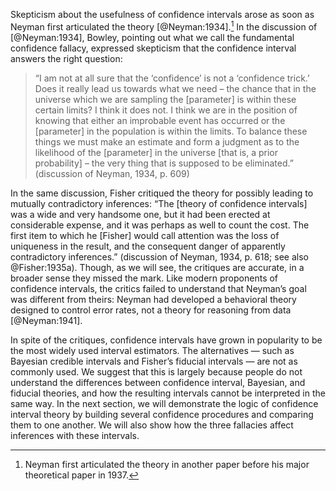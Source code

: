 Skepticism about the usefulness of confidence intervals arose as soon as Neyman first articulated the theory [@Neyman:1934].[^2]\footnote{} In the discussion of [@Neyman:1934], Bowley, pointing out what we call the fundamental confidence fallacy, expressed skepticism that the confidence interval answers the right question: 

[^2]: Neyman first articulated the theory in another paper before his major theoretical paper in 1937.

> "I am not at all sure that the 'confidence' is not a 'confidence trick.' Does it really lead us towards what we need -- the chance that in the universe which we are sampling the [parameter] is within these certain limits? I think it does not. I think we are in the position of knowing that either an improbable event has occurred or the [parameter] in the population is within the limits. To balance these things we must make an estimate and form a judgment as to the likelihood of the [parameter] in the universe [that is, a prior probability] -- the very thing that is supposed to be eliminated." (discussion of Neyman, 1934, p. 609)

In the same discussion, Fisher critiqued the theory for possibly leading to mutually contradictory inferences: "The [theory of confidence intervals] was a wide and very handsome one, but it had been erected at considerable expense, and it was perhaps as well to count the cost. The first item to which he [Fisher] would call attention was the loss of uniqueness in the result, and the consequent danger of apparently contradictory inferences." (discussion of Neyman, 1934, p. 618; see also @Fisher:1935a). Though, as we will see, the critiques are accurate, in a broader sense they missed the mark. Like modern proponents of confidence intervals, the critics failed to understand that Neyman's goal was different from theirs: Neyman had developed a behavioral theory designed to control error rates, not a theory for reasoning from data [@Neyman:1941].

In spite of the critiques, confidence intervals have grown in popularity to be the most widely used interval estimators. The alternatives &mdash; such as Bayesian credible intervals and Fisher's fiducial intervals &mdash; are not as commonly used. We suggest that this is largely because people do not understand the differences between confidence interval, Bayesian, and fiducial theories, and how the resulting intervals cannot be interpreted in the same way. In the next section, we will demonstrate the logic of confidence interval theory by building several confidence procedures and comparing them to one another. We will also show how the three fallacies affect inferences with these intervals.
